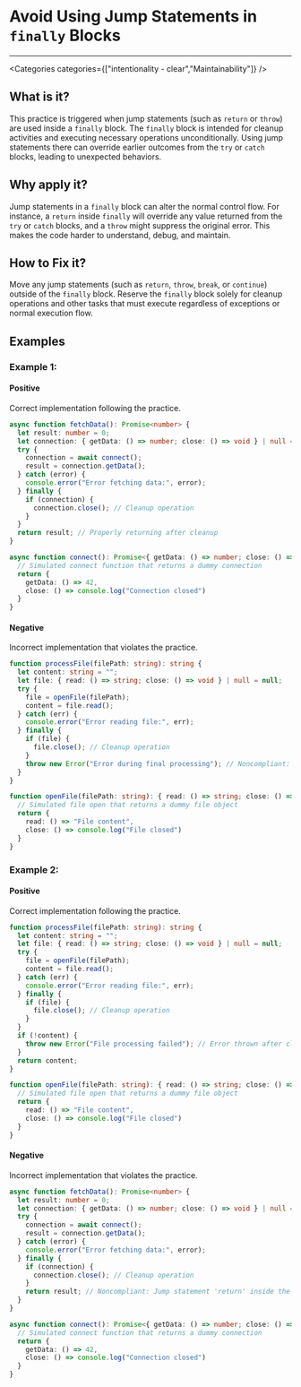 

# Avoid Using Jump Statements in `finally` Blocks

<Severity severity={SeverityLevels.MEDIUM} />

---

<Categories categories={["intentionality - clear","Maintainability"]} />

## What is it?
This practice is triggered when jump statements (such as `return` or `throw`) are used inside a `finally` block. The `finally` block is intended for cleanup activities and executing necessary operations unconditionally. Using jump statements there can override earlier outcomes from the `try` or `catch` blocks, leading to unexpected behaviors.

## Why apply it?
Jump statements in a `finally` block can alter the normal control flow. For instance, a `return` inside `finally` will override any value returned from the `try` or `catch` blocks, and a `throw` might suppress the original error. This makes the code harder to understand, debug, and maintain.

## How to Fix it?
Move any jump statements (such as `return`, `throw`, `break`, or `continue`) outside of the `finally` block. Reserve the `finally` block solely for cleanup operations and other tasks that must execute regardless of exceptions or normal execution flow.

## Examples

### Example 1:

<!-- #example -->

#### Positive

<!-- #example_positive_description -->
Correct implementation following the practice.

<!-- #example_positive_code -->
```ts
async function fetchData(): Promise<number> {
  let result: number = 0;
  let connection: { getData: () => number; close: () => void } | null = null;
  try {
    connection = await connect();
    result = connection.getData();
  } catch (error) {
    console.error("Error fetching data:", error);
  } finally {
    if (connection) {
      connection.close(); // Cleanup operation
    }
  }
  return result; // Properly returning after cleanup
}

async function connect(): Promise<{ getData: () => number; close: () => void }> {
  // Simulated connect function that returns a dummy connection
  return {
    getData: () => 42,
    close: () => console.log("Connection closed")
  }
}
```

#### Negative

<!-- #example_negative_description -->
Incorrect implementation that violates the practice.

<!-- #example_negative_code -->
```ts
function processFile(filePath: string): string {
  let content: string = "";
  let file: { read: () => string; close: () => void } | null = null;
  try {
    file = openFile(filePath);
    content = file.read();
  } catch (err) {
    console.error("Error reading file:", err);
  } finally {
    if (file) {
      file.close(); // Cleanup operation
    }
    throw new Error("Error during final processing"); // Noncompliant: Jump statement 'throw' inside finally block
  }
}

function openFile(filePath: string): { read: () => string; close: () => void } {
  // Simulated file open that returns a dummy file object
  return {
    read: () => "File content",
    close: () => console.log("File closed")
  }
}
```

### Example 2:

<!-- #example -->

#### Positive

<!-- #example_positive_description -->
Correct implementation following the practice.

<!-- #example_positive_code -->
```ts
function processFile(filePath: string): string {
  let content: string = "";
  let file: { read: () => string; close: () => void } | null = null;
  try {
    file = openFile(filePath);
    content = file.read();
  } catch (err) {
    console.error("Error reading file:", err);
  } finally {
    if (file) {
      file.close(); // Cleanup operation
    }
  }
  if (!content) {
    throw new Error("File processing failed"); // Error thrown after cleanup
  }
  return content;
}

function openFile(filePath: string): { read: () => string; close: () => void } {
  // Simulated file open that returns a dummy file object
  return {
    read: () => "File content",
    close: () => console.log("File closed")
  }
}
```

#### Negative

<!-- #example_negative_description -->
Incorrect implementation that violates the practice.

<!-- #example_negative_code -->
```ts
async function fetchData(): Promise<number> {
  let result: number = 0;
  let connection: { getData: () => number; close: () => void } | null = null;
  try {
    connection = await connect();
    result = connection.getData();
  } catch (error) {
    console.error("Error fetching data:", error);
  } finally {
    if (connection) {
      connection.close(); // Cleanup operation
    }
    return result; // Noncompliant: Jump statement 'return' inside the finally block
  }
}

async function connect(): Promise<{ getData: () => number; close: () => void }> {
  // Simulated connect function that returns a dummy connection
  return {
    getData: () => 42,
    close: () => console.log("Connection closed")
  }
}
```